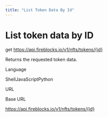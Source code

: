 ```yaml
---
title: "List Token Data By Id"
---
```

  
  # List token data by ID

get https://api.fireblocks.io/v1/nfts/tokens/{id}

Returns the requested token data.

Language

ShellJavaScriptPython

URL

Base URL

https://api.fireblocks.io/v1/nfts/tokens/{id}